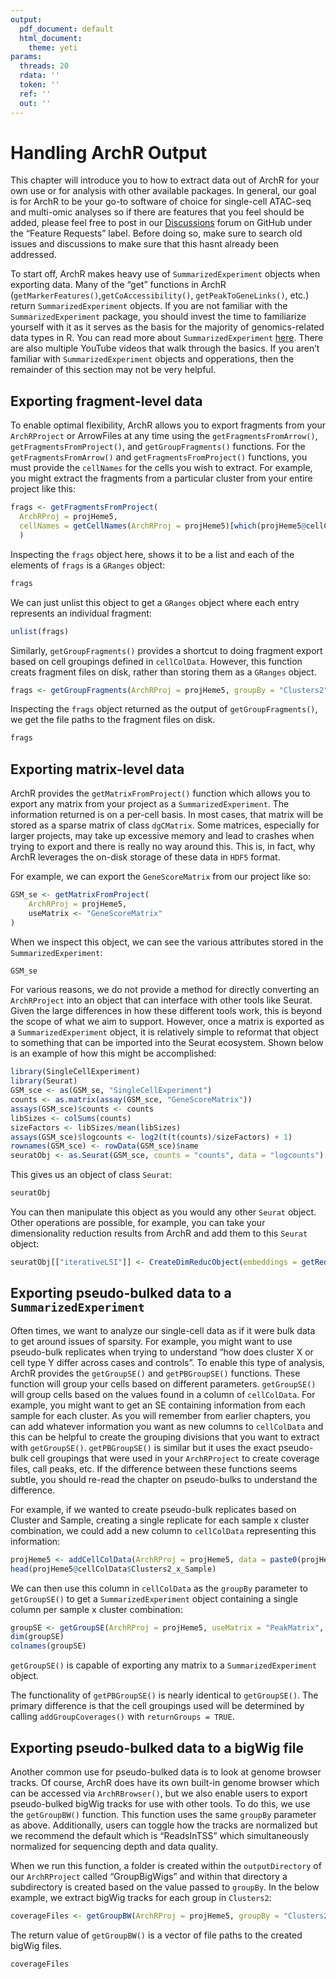 ```yaml
---
output:
  pdf_document: default
  html_document:
    theme: yeti
params:
  threads: 20
  rdata: ''
  token: ''
  ref: ''
  out: ''
---
```


# Handling ArchR Output

This chapter will introduce you to how to extract data out of ArchR for your own use or for analysis with other available packages. In general, our goal is for ArchR to be your go-to software of choice for single-cell ATAC-seq and multi-omic analyses so if there are features that you feel should be added, please feel free to post in our [Discussions](https://github.com/GreenleafLab/ArchR/discussions) forum on GitHub under the "Feature Requests" label. Before doing so, make sure to search old issues and discussions to make sure that this hasnt already been addressed.

To start off, ArchR makes heavy use of `SummarizedExperiment` objects when exporting data. Many of the "get" functions in ArchR (`getMarkerFeatures()`,`getCoAccessibility()`, `getPeakToGeneLinks()`, etc.) return `SummarizedExperiment` objects. If you are not familiar with the `SummarizedExperiment` package, you should invest the time to familiarize yourself with it as it serves as the basis for the majority of genomics-related data types in R. You can read more about `SummarizedExperiment` [here](https://bioconductor.org/packages/release/bioc/vignettes/SummarizedExperiment/inst/doc/SummarizedExperiment.html). There are also multiple YouTube videos that walk through the basics. If you aren't familiar with `SummarizedExperiment` objects and opperations, then the remainder of this section may not be very helpful. 


## Exporting fragment-level data

To enable optimal flexibility, ArchR allows you to export fragments from your `ArchRProject` or ArrowFiles at any time using the `getFragmentsFromArrow()`, `getFragmentsFromProject()`, and `getGroupFragments()` functions. For the `getFragmentsFromArrow()` and `getFragmentsFromProject()` functions, you must provide the `cellNames` for the cells you wish to extract. For example, you might extract the fragments from a particular cluster from your entire project like this:

```r
frags <- getFragmentsFromProject(
  ArchRProj = projHeme5,
  cellNames = getCellNames(ArchRProj = projHeme5)[which(projHeme5@cellColData$Clusters2 == "Mono")]
  )
```

Inspecting the `frags` object here, shows it to be a list and each of the elements of `frags` is a `GRanges` object:

```r
frags
```

We can just unlist this object to get a `GRanges` object where each entry represents an individual fragment:

```r
unlist(frags)
```

Similarly, `getGroupFragments()` provides a shortcut to doing fragment export based on cell groupings defined in `cellColData`. However, this function creats fragment files on disk, rather than storing them as a `GRanges` object.

```r
frags <- getGroupFragments(ArchRProj = projHeme5, groupBy = "Clusters2")
```

Inspecting the `frags` object returned as the output of `getGroupFragments()`, we get the file paths to the fragment files on disk.

```r
frags
```

## Exporting matrix-level data

ArchR provides the `getMatrixFromProject()` function which allows you to export any matrix from your project as a `SummarizedExperiment`. The information returned is on a per-cell basis. In most cases, that matrix will be stored as a sparse matrix of class `dgCMatrix`. Some matrices, especially for larger projects, may take up excessive memory and lead to crashes when trying to export and there is really no way around this. This is, in fact, why ArchR leverages the on-disk storage of these data in `HDF5` format.

For example, we can export the `GeneScoreMatrix` from our project like so:

```r
GSM_se <- getMatrixFromProject(
	ArchRProj = projHeme5,
	useMatrix <- "GeneScoreMatrix"
)
```

When we inspect this object, we can see the various attributes stored in the `SummarizedExperiment`:

```r
GSM_se
```

For various reasons, we do not provide a method for directly converting an `ArchRProject` into an object that can interface with other tools like Seurat. Given the large differences in how these different tools work, this is beyond the scope of what we aim to support. However, once a matrix is exported as a `SummarizedExperiment` object, it is relatively simple to reformat that object to something that can be imported into the Seurat ecosystem. Shown below is an example of how this might be accomplished:

```r
library(SingleCellExperiment)
library(Seurat)
GSM_sce <- as(GSM_se, "SingleCellExperiment")
counts <- as.matrix(assay(GSM_sce, "GeneScoreMatrix"))
assays(GSM_sce)$counts <- counts
libSizes <- colSums(counts)
sizeFactors <- libSizes/mean(libSizes)
assays(GSM_sce)$logcounts <- log2(t(t(counts)/sizeFactors) + 1)
rownames(GSM_sce) <- rowData(GSM_sce)$name
seuratObj <- as.Seurat(GSM_sce, counts = "counts", data = "logcounts")
```

This gives us an object of class `Seurat`:

```r
seuratObj
```

You can then manipulate this object as you would any other `Seurat` object. Other operations are possible, for example, you can take your dimensionality reduction results from ArchR and add them to this `Seurat` object:

```r
seuratObj[["iterativeLSI"]] <- CreateDimReducObject(embeddings = getReducedDims(projHeme5), key = "ILSI_", assay = DefaultAssay(seuratObj))
```


## Exporting pseudo-bulked data to a `SummarizedExperiment`

Often times, we  want to analyze our single-cell data as if it were bulk data to get around issues of sparsity. For example, you might want to use pseudo-bulk replicates when trying to understand "how does cluster X or cell type Y differ across cases and controls". To enable this type of analysis, ArchR provides the `getGroupSE()` and `getPBGroupSE()` functions. These function will group your cells based on different parameters. `getGroupSE()` will group cells based on the values found in a column of `cellColData`. For example, you might want to get an SE containing information from each sample for each cluster. As you will remember from earlier chapters, you can add whatever information you want as new columns to `cellColData` and this can be helpful to create the grouping divisions that you want to extract with `getGroupSE()`. `getPBGroupSE()` is similar but it uses the exact pseudo-bulk cell groupings that were used in your `ArchRProject` to create coverage files, call peaks, etc. If the difference between these functions seems subtle, you should re-read the chapter on pseudo-bulks to understand the difference.

For example, if we wanted to create pseudo-bulk replicates based on Cluster and Sample, creating a single replicate for each sample x cluster combination, we could add a new column to `cellColData` representing this information:

```r
projHeme5 <- addCellColData(ArchRProj = projHeme5, data = paste0(projHeme5@cellColData$Sample,"_x_",projHeme5@cellColData$Clusters2), name = "Clusters2_x_Sample", cells = getCellNames(projHeme5))
head(projHeme5@cellColData$Clusters2_x_Sample)
```

We can then use this column in `cellColData` as the `groupBy` parameter to `getGroupSE()` to get a `SummarizedExperiment` object containing a single column per sample x cluster combination:


```r
groupSE <- getGroupSE(ArchRProj = projHeme5, useMatrix = "PeakMatrix", groupBy = "Clusters2_x_Sample")
dim(groupSE)
colnames(groupSE)
```


`getGroupSE()` is capable of exporting any matrix to a `SummarizedExperiment` object.

The functionality of `getPBGroupSE()` is nearly identical to `getGroupSE()`. The primary difference is that the cell groupings used will be determined by calling `addGroupCoverages()` with `returnGroups = TRUE`.

## Exporting pseudo-bulked data to a bigWig file

Another common use for pseudo-bulked data is to look at genome browser tracks. Of course, ArchR does have its own built-in genome browser which can be accessed via `ArchRBrowser()`, but we also enable users to export pseudo-bulked bigWig tracks for use with other tools. To do this, we use the `getGroupBW()` function. This function uses the same `groupBy` parameter as above. Additionally, users can toggle how the tracks are normalized but we recommend the default which is "ReadsInTSS" which simultaneously normalized for sequencing depth and data quality.

When we run this function, a folder is created within the `outputDirectory` of our `ArchRProject` called "GroupBigWigs" and within that directory a subdirectory is created based on the value passed to `groupBy`. In the below example, we extract bigWig tracks for each group in `Clusters2`:

```r
coverageFiles <- getGroupBW(ArchRProj = projHeme5, groupBy = "Clusters2")
```

The return value of `getGroupBW()` is a vector of file paths to the created bigWig files.

```r
coverageFiles
```

